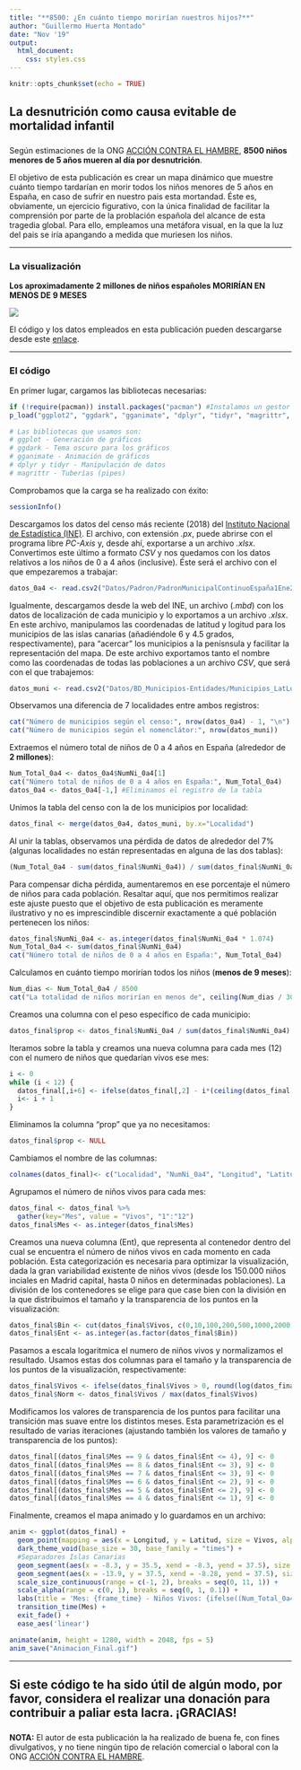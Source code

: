 ---
title: "**8500: ¿En cuánto tiempo morirían nuestros hijos?**"
author: "Guillermo Huerta Montado"
date: "Nov '19"
output: 
  html_document:
    css: styles.css
---

```{r setup, include=FALSE}
knitr::opts_chunk$set(echo = TRUE)
```


## La desnutrición como causa evitable de mortalidad infantil
### 

Según estimaciones de la ONG [ACCIÓN CONTRA EL HAMBRE](https://www.accioncontraelhambre.org/es/landing/8500-ninos-mueren-cada-dia-por-desnutricion), **8500 niños menores de 5 años mueren al día por desnutrición**.

El objetivo de esta publicación es crear un mapa dinámico que muestre cuánto tiempo tardarían en morir todos los niños menores de 5 años en España, en caso de sufrir en nuestro pais esta mortandad. Éste es, obviamente, un ejercicio figurativo, con la única finalidad de facilitar la comprensión por parte de la problación española del alcance de esta tragedia global. Para ello, empleamos una metáfora visual, en la que la luz del pais se iría apangando a medida que muriesen los niños.

***
### La visualización 

**Los aproximadamente 2 millones de niños españoles MORIRÍAN EN MENOS DE 9 MESES**

![](Animacion_Final.gif)


El código y los datos empleados en esta publicación pueden descargarse desde este [enlace](https://github.com/GuilleHM/8500).

***
### El código

En primer lugar, cargamos las bibliotecas necesarias:
```{r libraries, results = 'hide', message = FALSE}
if (!require(pacman)) install.packages("pacman") #Instalamos un gestor de paquetes
p_load("ggplot2", "ggdark", "gganimate", "dplyr", "tidyr", "magrittr", "gifski", "png") #Cargamos las bibliotecas

# Las bibliotecas que usamos son:
# ggplot - Generación de gráficos
# ggdark - Tema oscuro para los gráficos
# gganimate - Animación de gráficos
# dplyr y tidyr - Manipulación de datos
# magrittr - Tuberías (pipes)
```


Comprobamos que la carga se ha realizado con éxito:
```{r sessioninfo, collapse=TRUE}
sessionInfo()
```


Descargamos los datos del censo más reciente (2018) del [Instituto Nacional de Estadística (INE)](https://www.ine.es/). El archivo, con extensión *.px*, puede abrirse con el programa libre *PC-Axis* y, desde ahí, exportarse a un archivo *.xlsx*. Convertimos este último a formato *CSV* y nos quedamos con los datos relativos a los niños de 0 a 4 años (inclusive). Éste será el archivo con el que empezaremos a trabajar:
```{r datosdemograficos}
datos_0a4 <- read.csv2("Datos/Padron/PadronMunicipalContinuoEspaña1Ene2018_0a4años_INE.csv", stringsAsFactors = FALSE, check.names=FALSE)
```


Igualmente, descargamos desde la web del INE, un archivo (*.mbd*) con los datos de localización de cada municipio y lo exportamos a un archivo *.xlsx*. En este archivo, manipulamos las coordenadas de latitud y logitud para los municipios de las islas canarias (añadiéndole 6 y 4.5 grados, respectivamente), para "acercar" los municipios a la penísnsula y facilitar la representación del mapa. De este archivo exportamos tanto el nombre como las coordenadas de todas las poblaciones a un archivo *CSV*, que será con el que trabajemos:
```{r datosgeograficos}
datos_muni <- read.csv2("Datos/BD_Municipios-Entidades/Municipios_LatLon_ICs_Modificadas.csv", dec = ".", stringsAsFactors = FALSE)
```


Observamos una diferencia de 7 localidades entre ambos registros:
```{r comp_num_nuni, collapse = TRUE}
cat("Número de municipios según el censo:", nrow(datos_0a4) - 1, "\n") #El primer registro es del total de España
cat("Número de municipios según el nomenclátor:", nrow(datos_muni))
```


Extraemos el número total de niños de 0 a 4 años en España (alrededor de **2 millones**):
```{r Num_Total_Niños, collapse = TRUE}
Num_Total_0a4 <- datos_0a4$NumNi_0a4[1]
cat("Número total de niños de 0 a 4 años en España:", Num_Total_0a4)
datos_0a4 <- datos_0a4[-1,] #Eliminamos el registro de la tabla
```


Unimos la tabla del censo con la de los municipios por localidad:
```{r tabla_datos_final}
datos_final <- merge(datos_0a4, datos_muni, by.x="Localidad")
```


Al unir la tablas, observamos una pérdida de datos de alrededor del 7% (algunas localidades no están representadas en alguna de las dos tablas):
```{r pérdida_datos, collapse = TRUE}
(Num_Total_0a4 - sum(datos_final$NumNi_0a4)) / sum(datos_final$NumNi_0a4) * 100
```


Para compensar dicha pérdida, aumentaremos en ese porcentaje el número de niños para cada población. Resaltar aquí, que nos permitimos realizar este ajuste puesto que el objetivo de esta publicación es meramente ilustrativo y no es imprescindible discernir exactamente a qué población pertenecen los niños:
```{r inclusión_datos, collapse = TRUE}
datos_final$NumNi_0a4 <- as.integer(datos_final$NumNi_0a4 * 1.074)
Num_Total_0a4 <- sum(datos_final$NumNi_0a4)
cat("Número total de niños de 0 a 4 años en España:", Num_Total_0a4)
```


Calculamos en cuánto tiempo morirían todos los niños (**menos de 9 meses**):
```{r Num_dias, collapse = TRUE}
Num_dias <- Num_Total_0a4 / 8500
cat("La totalidad de niños morirían en menos de", ceiling(Num_dias / 30.5), "meses.")
```


Creamos una columna con el peso específico de cada municipio:
```{r Proporcion}
datos_final$prop <- datos_final$NumNi_0a4 / sum(datos_final$NumNi_0a4)
```


Iteramos sobre la tabla y creamos una nueva columna para cada mes (12) con el numero de niños que quedarían vivos ese mes:
```{r Inclusion_dias}
i <- 0
while (i < 12) {
  datos_final[,i+6] <- ifelse(datos_final[,2] - i*(ceiling(datos_final[,5]*8500*30.5)) > 0, datos_final[,2] - i*ceiling((datos_final[,5]*8500*30.5)), 0)
  i<- i + 1
}
```


Eliminamos la columna "prop" que ya no necesitamos:
```{r Eliminamos_proporcion}
datos_final$prop <- NULL
```


Cambiamos el nombre de las columnas:
```{r Nombre_columnas}
colnames(datos_final)<- c("Localidad", "NumNi_0a4", "Longitud", "Latitud", seq(1, 12, 1))
```


Agrupamos el número de niños vivos para cada mes:
```{r AgrupamientoPorMes}
datos_final <- datos_final %>%
  gather(key="Mes", value = "Vivos", "1":"12")
datos_final$Mes <- as.integer(datos_final$Mes)
```


Creamos una nueva columna (Ent), que representa al contenedor dentro del cual se encuentra el número de niños vivos en cada momento en cada población. Esta categorización es necesaria para optimizar la visualización, dada la gran variabilidad existente de niños vivos (desde los 150.000 niños inciales en Madrid capital, hasta 0 niños en determinadas poblaciones). La división de los contenedores se elige para que case bien con la división en la que distribuimos el tamaño y la transparencia de los puntos en la visualización:
```{r Categorizacion}
datos_final$Bin <- cut(datos_final$Vivos, c(0,10,100,200,500,1000,2000,5000,10000,15000,200000), include.lowest=TRUE)
datos_final$Ent <- as.integer(as.factor(datos_final$Bin))
```


Pasamos a escala logaritmica el numero de niños vivos y normalizamos el resultado. Usamos estas dos columnas para el tamaño y la transparencia de los puntos de la visualización, respectivamente:
```{r Normalización}
datos_final$Vivos <- ifelse(datos_final$Vivos > 0, round(log(datos_final$Vivos),1), 0)
datos_final$Norm <- datos_final$Vivos / max(datos_final$Vivos)
```


Modificamos los valores de transparencia de los puntos para facilitar una transición mas suave entre los distintos meses. Esta parametrización es el resultado de varias iteraciones (ajustando también los valores de tamaño y transparencia de los puntos):
```{r TransicionVisual}
datos_final[(datos_final$Mes == 9 & datos_final$Ent <= 4), 9] <- 0
datos_final[(datos_final$Mes == 8 & datos_final$Ent <= 3), 9] <- 0
datos_final[(datos_final$Mes == 7 & datos_final$Ent <= 3), 9] <- 0
datos_final[(datos_final$Mes == 6 & datos_final$Ent <= 2), 9] <- 0
datos_final[(datos_final$Mes == 5 & datos_final$Ent <= 2), 9] <- 0
datos_final[(datos_final$Mes == 4 & datos_final$Ent <= 1), 9] <- 0
```



Finalmente, creamos el mapa animado y lo guardamos en un archivo:
```{r Mapa, warning=FALSE, message=FALSE, results='hide'}
anim <- ggplot(datos_final) +
  geom_point(mapping = aes(x = Longitud, y = Latitud, size = Vivos, alpha = Norm), shape = 16, show.legend = FALSE, color = "orange") +
  dark_theme_void(base_size = 30, base_family = "times") +
  #Separadores Islas Canarias
  geom_segment(aes(x = -8.3, y = 35.5, xend = -8.3, yend = 37.5), size = 1.5, color = "#3b3838") +
  geom_segment(aes(x = -13.9, y = 37.5, xend = -8.28, yend = 37.5), size = 1.5, color = "#3b3838") +
  scale_size_continuous(range = c(-1, 2), breaks = seq(0, 11, 1)) +
  scale_alpha(range = c(0, 1), breaks = seq(0, 1, 0.1)) +
  labs(title = 'Mes: {frame_time} - Niños Vivos: {ifelse((Num_Total_0a4 - floor((frame_time - 1) * 8500 *30.5)) > 0, Num_Total_0a4 - floor((frame_time - 1) * 8500 *30.5), 0)}') +
  transition_time(Mes) +
  exit_fade() +
  ease_aes('linear')

animate(anim, height = 1280, width = 2048, fps = 5)
anim_save("Animacion_Final.gif")
```


***
## Si este código te ha sido útil de algún modo, por favor, considera el realizar una donación para contribuir a paliar esta lacra. ¡GRACIAS!
###


**NOTA:** El autor de esta publicación la ha realizado de buena fe, con fines divulgativos, y no tiene ningún tipo de relación comercial o laboral con la ONG [ACCIÓN CONTRA EL HAMBRE](https://www.accioncontraelhambre.org/es/).



